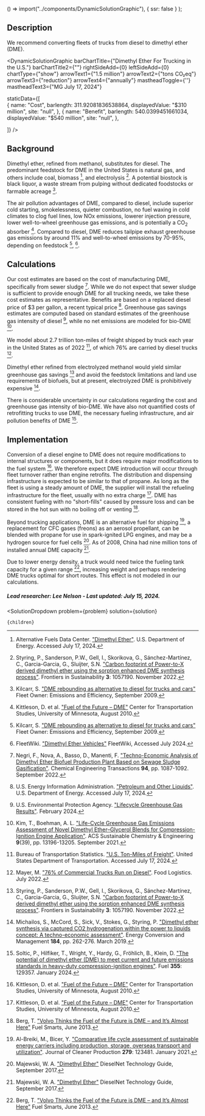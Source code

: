 

  () => import("../components/DynamicSolutionGraphic"),
  { ssr: false }
);

## Description
We recommend converting fleets of trucks from diesel to dimethyl ether (DME).

<DynamicSolutionGraphic
  barChartTitle={"Dimethyl Ether For Trucking in the U.S."}
  barChartTitle2={""}
  rightSideAdd={0}
  leftSideAdd={0}
  chartType={"show"}
  arrowText1={"1.5 million"}
  arrowText2={"tons CO₂eq"}
  arrowText3={"reduction"}
  arrowText4={"annually"}
  mastheadToggle={''}
  mastheadText3={"MG July 17, 2024"}
 
 
  staticData={[  
     {
      name: "Cost",
      barlength: 311.92081836538864,
      displayedValue: "$310 million",
      site: "null",
    },
         {
      name: "Benefit",
      barlength: 540.0399451661034,
      displayedValue: "$540 million",
      site: "null",
    },
       
  ]}
/>

## Background

Dimethyl ether, refined from methanol, substitutes for diesel. The predominant feedstock for DME in the United States is natural gas, and others include coal, biomass [^"21"], and electrolysis [^"20"]. A potential biostock is black liquor, a waste stream from pulping without dedicated foodstocks or farmable acreage [^"9"].

The air pollution advantages of DME, compared to diesel, include superior cold starting, smokelessness, quieter combustion, no fuel waxing in cold climates to clog fuel lines, low NOx emissions, lowerer injection pressure, lower well-to-wheel greenhouse gas emissions, and is potentially a CO<sub>2</sub> absorber [^"8"]. Compared to diesel, DME reduces tailpipe exhaust greenhouse gas emissions by around 11% and well-to-wheel emissions by 70-95%, depending on feedstock [^"9"], [^"10"].


## Calculations

Our cost estimates are based on the cost of manufacturing DME, specifically from sewer sludge [^"12"]. While we do not expect that sewer sludge is sufficient to provide enough DME for all trucking needs, we take these cost estimates as representative. Benefits are based on a replaced diesel price of $3 per gallon, a recent typical price [^"13"]. Greenhouse gas savings estimates are computed based on standard estimates of the greenhouse gas intensity of diesel [^"14"], while no net emissions are modeled for bio-DME [^"15"].

We model about 2.7 trillion ton-miles of freight shipped by truck each year in the United States as of 2022 [^"16"], of which 76% are carried by diesel trucks [^"17"].

Dimethyl ether refined from electrolyzed methanol would yield similar greenhouse gas savings [^"20"] and avoid the feedstock limitations and land use requirements of biofuels, but at present, electrolyzed DME is prohibitively expensive [^"18"].

There is considerable uncertainty in our calculations regarding the cost and greenhouse gas intensity of bio-DME. We have also not quantified costs of retrofitting trucks to use DME, the necessary fueling infrastructure, and air pollution benefits of DME [^"19"].


## Implementation

Conversion of a diesel engine to DME does not require modifications to internal structures or components, but it does require major modifications to the fuel system [^"8"]. We therefore expect DME introduction will occur through fleet turnover rather than engine retrofits. The distribution and dispensing infrastructure is expected to be similar to that of propane. As long as the fleet is using a steady amount of DME, the supplier will install the refueling infrastructure for the fleet, usually with no extra charge [^"8"]. DME has consistent fueling with no "short-fills" caused by pressure loss and can be stored in the hot sun with no boiling off or venting [^"11"].

Beyond trucking applications, DME is an alternative fuel for shipping [^"1"], a replacement for CFC gases (freons) as an aerosol propellant, can be blended with propane for use in spark-ignited LPG engines, and may be a hydrogen source for fuel cells [^"7"]. As of 2008, China had nine million tons of installed annual DME capacity [^"7"].

Due to lower energy density, a truck would need twice the fueling tank capacity for a given range [^"11"], increasing weight and perhaps rendering DME trucks optimal for short routes. This effect is not modeled in our calculations.

##### Lead researcher: Lee Nelson - Last updated: July 15, 2024.

[^"1"]: Al-Breiki, M., Bicer, Y. ["Comparative life cycle assessment of sustainable energy carriers including production, storage, overseas transport and utilization"](https://www.sciencedirect.com/science/article/pii/S0959652620335265). Journal of Cleaner Production **279**: 123481. January 2021.

[^"2"]: Mevawala, C., Jiang, Y., Bhattacharyya, D. ["Techno-economic optimization of shale gas to dimethyl ether production processes via direct and indirect synthesis routes"](https://www.sciencedirect.com/science/article/abs/pii/S0306261919300455). Applied Energy 238, pp. 119-134. March 2019.

[^"3"]: Semelsberger, T. A., Borup, R. L., Greene, H. L. ["Dimethyl ether (DME) as an alternative fuel"](https://www.sciencedirect.com/science/article/abs/pii/S0378775305007846). Journal of Power Sources 156(2), pp. 497-511. June 2006.

[^"4"]: Szybist, J., McLaughlin, S., Iyer, S. ["Emissions and Performance Benchmarking of a Prototype Dimethyl Ether Fueled Heavy-Duty Truck"](https://www.osti.gov/biblio/1150879). Oak Ridge National Laboratory. January 2014.

[^"5"]: U. S. Energy Information Administration. ["U.S. No 2 Diesel Wholesale/Resale Price by Refiners"](https://www.eia.gov/dnav/pet/hist/LeafHandler.ashx?n=PET&s=EMA_EPD2D_PWG_NUS_DPG&f=M). U. S. Department of Energy. Accessed March 25, 2021.

[^"6"]: U.S. Environmental Protection Agency. ["Lifecycle Greenhouse Gas Results"](https://www.epa.gov/fuels-registration-reporting-and-compliance-help/lifecycle-greenhouse-gas-results). Accessed June 11, 2019.

[^"7"]: Majewski, W. A. ["Dimethyl Ether"]( https://dieselnet.com/tech/fuel_dme.php) DieselNet Technology Guide, September 2017.

[^"8"]: Kittleson, D. et al. ["Fuel of the Future – DME"](https://merl.umn.edu/cdr/dme) Center for Transportation Studies, University of Minnesota, August 2010.

[^"9"]: Kilcarr, S. ["DME rebounding as alternative to diesel for trucks and cars"](https://www.fleetowner.com/emissions-efficiency/article/21675385/dme-rebounding-as-alternative-to-diesel-for-trucks-and-cars) Fleet Owner: Emissions and Efficiency, September 2009.

[^"10"]: FleetWiki. ["Dimethyl Ether Vehicles"](https://leangreenfleet.com/fleetwiki_topic.asp?toptopic_id=7&topic_id=122&subtopic_id=268) FleetWiki, Accessed July 2024.

[^"11"]: Berg, T. ["Volvo Thinks the Fuel of the Future is DME – and It’s Almost Here"](https://www.truckinginfo.com/152918/volvo-thinks-the-fuel-of-the-future-is-dme-and-its-almost-here) Fuel Smarts, June 2013.

[^"12"]: Negri, F., Nova, A., Basso, D., Manenti, F. ["Techno-Economic Analysis of Dimethyl Ether Biofuel Production Plant Based on Sewage Sludge Gasification"](https://www.cetjournal.it/index.php/cet/article/view/12738). Chemical Engineering Transactions **94**, pp. 1087-1092. September 2022.

[^"13"]: U.S. Energy Information Administration. ["Petroleum and Other Liquids"](https://www.eia.gov/dnav/pet/hist/LeafHandler.ashx?n=pet&s=ema_epd2d_pwg_nus_dpg&f=m). U.S. Department of Energy. Accessed July 17, 2024.

[^"14"]: U.S. Environmental Protection Agency. ["Lifecycle Greenhouse Gas Results"](https://www.epa.gov/fuels-registration-reporting-and-compliance-help/lifecycle-greenhouse-gas-results). February 2024.

[^"15"]: Kim, T., Boehman, A. L. ["Life-Cycle Greenhouse Gas Emissions Assessment of Novel Dimethyl Ether–Glycerol Blends for Compression-Ignition Engine Application"](https://pubs.acs.org/doi/pdf/10.1021/acssuschemeng.1c03783). ACS Sustainable Chemistry & Engineering **9**(39), pp. 13196-13205. September 2021.

[^"16"]: Bureau of Transportation Statistics. ["U.S. Ton-Miles of Freight"](https://www.bts.gov/content/us-ton-miles-freight). United States Department of Transportation. Accessed July 17, 2024.

[^"17"]: Mayer, M. ["76% of Commercial Trucks Run on Diesel"](https://www.foodlogistics.com/transportation/trucking/news/22327396/diesel-technology-forum-76-of-commercial-trucks-run-on-diesel). Food Logistics. July 2022.

[^"18"]: Michailos, S., McCord, S., Sick, V., Stokes, G., Styring, P. ["Dimethyl ether synthesis via captured CO2 hydrogenation within the power to liquids concept: A techno-economic assessment"](https://www.sciencedirect.com/science/article/abs/pii/S0196890419300925). Energy Conversion and Management **184**, pp. 262-276. March 2019.

[^"19"]: Soltic, P., Hilfiker, T., Wright, Y., Hardy, G., Fröhlich, B., Klein, D. ["The potential of dimethyl ether (DME) to meet current and future emissions standards in heavy-duty compression-ignition engines"](https://www.sciencedirect.com/science/article/pii/S0016236123019713). Fuel **355**: 129357. January 2024.

[^"20"]: Styring, P., Sanderson, P.W., Gell, I., Skorikova, G., Sánchez-Martínez, C., Garcia-Garcia, G., Sluijter, S.N. ["Carbon footprint of Power-to-X derived dimethyl ether using the sorption enhanced DME synthesis process"](https://www.frontiersin.org/journals/sustainability/articles/10.3389/frsus.2022.1057190/full). Frontiers in Sustainability **3**: 1057190. November 2022.

[^"21"]: Alternative Fuels Data Center. ["Dimethyl Ether"](https://afdc.energy.gov/fuels/emerging-dme). U.S. Department of Energy. Accessed July 17, 2024.


  <SolutionDropdown 
    problem={problem} 
    solution={solution}
  >
    {children}
  </SolutionDropdown>